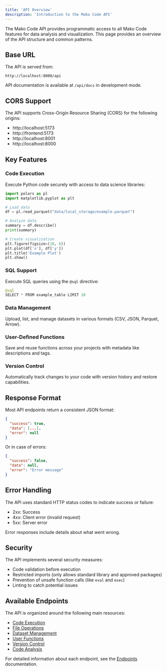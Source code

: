 ```yaml
---
title: 'API Overview'
description: 'Introduction to the Mako Code API'
---
```


The Mako Code API provides programmatic access to all Mako Code features for data analysis and visualization. This page provides an overview of the API structure and common patterns.

## Base URL

The API is served from:

```
http://localhost:8000/api
```

API documentation is available at `/api/docs` in development mode.

## CORS Support

The API supports Cross-Origin Resource Sharing (CORS) for the following origins:
- http://localhost:5173
- http://frontend:5173
- http://localhost:8001
- http://localhost:8000

## Key Features

### Code Execution

Execute Python code securely with access to data science libraries:

```python
import polars as pl
import matplotlib.pyplot as plt

# Load data
df = pl.read_parquet("data/local_storage/example.parquet")

# Analyze data
summary = df.describe()
print(summary)

# Create visualization
plt.figure(figsize=(10, 6))
plt.plot(df['x'], df['y'])
plt.title('Example Plot')
plt.show()
```

### SQL Support

Execute SQL queries using the `@sql` directive:

```python
@sql
SELECT * FROM example_table LIMIT 10
```

### Data Management

Upload, list, and manage datasets in various formats (CSV, JSON, Parquet, Arrow).

### User-Defined Functions

Save and reuse functions across your projects with metadata like descriptions and tags.

### Version Control

Automatically track changes to your code with version history and restore capabilities.

## Response Format

Most API endpoints return a consistent JSON format:

```json
{
  "success": true,
  "data": [...],
  "error": null
}
```

Or in case of errors:

```json
{
  "success": false,
  "data": null,
  "error": "Error message"
}
```

## Error Handling

The API uses standard HTTP status codes to indicate success or failure:

- 2xx: Success
- 4xx: Client error (invalid request)
- 5xx: Server error

Error responses include details about what went wrong.

## Security

The API implements several security measures:

- Code validation before execution
- Restricted imports (only allows standard library and approved packages)
- Prevention of unsafe function calls (like `eval` and `exec`)
- Linting to catch potential issues

## Available Endpoints

The API is organized around the following main resources:

- [Code Execution](./endpoints#code-execution)
- [File Operations](./endpoints#file-operations)
- [Dataset Management](./endpoints#dataset-operations)
- [User Functions](./endpoints#user-functions)
- [Version Control](./endpoints#version-control)
- [Code Analysis](./endpoints#code-analysis)

For detailed information about each endpoint, see the [Endpoints](./endpoints) documentation.
